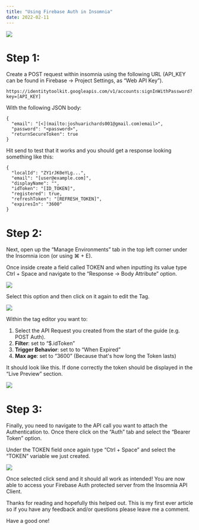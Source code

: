 ```yaml
---
title: "Using Firebase Auth in Insomnia"
date: 2022-02-11
---
```


![](https://miro.medium.com/v2/resize:fit:500/1*D1Vdu6pl-Vs99-5nuOAjCw.png)

# Step 1:

Create a POST request within insomnia using the following URL (API_KEY can be found in Firebase -> Project Settings, as “Web API Key”).

```
https://identitytoolkit.googleapis.com/v1/accounts:signInWithPassword?key=[API_KEY]
```

With the following JSON body:

```
{
  "email": "[<](mailto:joshuarichards001@gmail.com)email>",
  "password": "<password>",
  "returnSecureToken": true
}
```

Hit send to test that it works and you should get a response looking something like this:

```
{
  "localId": "ZY1rJK0eYLg...",
  "email": "[user@example.com]",
  "displayName": "",
  "idToken": "[ID_TOKEN]",
  "registered": true,
  "refreshToken": "[REFRESH_TOKEN]",
  "expiresIn": "3600"
}
```

# Step 2:

Next, open up the “Manage Environments” tab in the top left corner under the Insomnia icon (or using ⌘ + E).

Once inside create a field called TOKEN and when inputting its value type Ctrl + Space and navigate to the “Response -> Body Attribute” option.

![](https://miro.medium.com/v2/resize:fit:700/1*QMv3M7jbn4FtEAQDlE9Z2Q.png)

Select this option and then click on it again to edit the Tag.

![](https://miro.medium.com/v2/resize:fit:411/1*_Qg3rfnl9lwxkyMeJnkAbQ.png)

Within the tag editor you want to:

1.  Select the API Request you created from the start of the guide (e.g. POST Auth).
2.  **Filter**: set to “$.idToken”
3.  **Trigger Behavior**: set to to “When Expired”
4.  **Max age**: set to “3600” (Because that's how long the Token lasts)

It should look like this. If done correctly the token should be displayed in the “Live Preview” section.

![](https://miro.medium.com/v2/resize:fit:700/1*CaIwKmklqZrmWF1hFeU_7g.png)

# Step 3:

Finally, you need to navigate to the API call you want to attach the Authentication to. Once there click on the “Auth” tab and select the “Bearer Token” option.

Under the TOKEN field once again type “Ctrl + Space” and select the “TOKEN” variable we just created.

![](https://miro.medium.com/v2/resize:fit:446/1*7uZKwQjWrro-3ygAYnG-TQ.png)

Once selected click send and it should all work as intended! You are now able to access your Firebase Auth protected server from the Insomnia API Client.

Thanks for reading and hopefully this helped out. This is my first ever article so if you have any feedback and/or questions please leave me a comment.

Have a good one!

